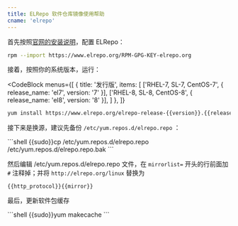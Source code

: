 ```yaml
---
title: ELRepo 软件仓库镜像使用帮助
cname: 'elrepo'
---
```


首先按照[官网的安装说明](https://elrepo.org/tiki/tiki-index.php)，配置 ELRepo：

```bash
rpm --import https://www.elrepo.org/RPM-GPG-KEY-elrepo.org
```

接着，按照你的系统版本，运行：

<CodeBlock
  menus={[
    {
      title: '发行版',
      items: [
        ['RHEL-7, SL-7, CentOS-7', { release_name: 'el7', version: '7' }],
        ['RHEL-8, SL-8, CentOS-8', { release_name: 'el8', version: '8' }],
      ]
    },
  ]}
>

```bash
yum install https://www.elrepo.org/elrepo-release-{{version}}.{{release_name}}.elrepo.noarch.rpm
```

</CodeBlock>

接下来是换源，建议先备份 `/etc/yum.repos.d/elrepo.repo` ：

<CodeBlock>
```shell
{{sudo}}cp /etc/yum.repos.d/elrepo.repo /etc/yum.repos.d/elrepo.repo.bak
```
</CodeBlock>

然后编辑 /etc/yum.repos.d/elrepo.repo 文件，在 `mirrorlist=` 开头的行前面加 `#` 注释掉；并将 `http://elrepo.org/linux` 替换为

<CodeBlock>

```
{{http_protocol}}{{mirror}}
```

</CodeBlock>

最后，更新软件包缓存

<CodeBlock>
```shell
{{sudo}}yum makecache
```
</CodeBlock>
